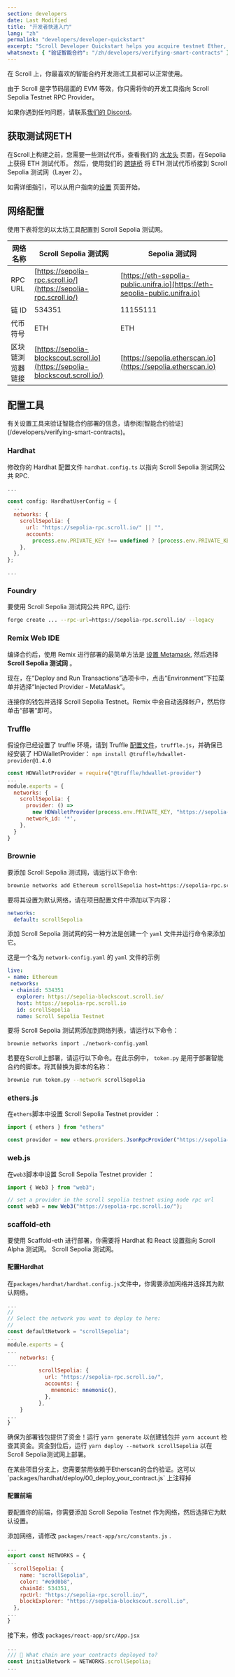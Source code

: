 ```yaml
---
section: developers
date: Last Modified
title: "开发者快速入门"
lang: "zh"
permalink: "developers/developer-quickstart"
excerpt: "Scroll Developer Quickstart helps you acquire testnet Ether, configure your network, and access all of your favorite tooling"
whatsnext: { "验证智能合约": "/zh/developers/verifying-smart-contracts" }
---
```



在 Scroll 上，你最喜欢的智能合约开发测试工具都可以正常使用。

由于 Scroll 是字节码层面的 EVM 等效，你只需将你的开发工具指向 Scroll Sepolia Testnet RPC Provider。

如果你遇到任何问题，请联系[我们的 Discord](https://discord.gg/scroll)。

## 获取测试网ETH

在Scroll上构建之前，您需要一些测试代币。查看我们的 [水龙头](/user-guide/faucet) 页面，在Sepolia上获得 ETH 测试代币。 然后，使用我们的 [跨链桥](/user-guide/bridge) 将 ETH 测试代币桥接到 Scroll Sepolia  测试网（Layer 2）。

如需详细指引，可以从用​​户指南的[设置](/user-guide/setup) 页面开始。

## 网络配置

使用下表将您的以太坊工具配置到 Scroll Sepolia 测试网。

| 网络名称       | Scroll Sepolia 测试网                                                       | Sepolia 测试网                                                             |
| ------------------ | ----------------------------------------------------------------------------- | ---------------------------------------------------------------------------- |
| RPC URL            | [https://sepolia-rpc.scroll.io/](https://sepolia-rpc.scroll.io/)              | [https://eth-sepolia-public.unifra.io](https://eth-sepolia-public.unifra.io) |
| 链 ID           | 534351                                                                        | 11155111                                                                     |
| 代币符号    | ETH                                                                           | ETH                                                                          |
| 区块链浏览器链接 | [https://sepolia-blockscout.scroll.io](https://sepolia-blockscout.scroll.io/) | [https://sepolia.etherscan.io](https://sepolia.etherscan.io)                 |

## 配置工具

<Aside type="tip" title="">
  有关设置工具来验证智能合约部署的信息，请参阅[智能合约验证](/developers/verifying-smart-contracts)。
</Aside>

### Hardhat

修改你的 Hardhat 配置文件 `hardhat.config.ts` 以指向 Scroll Sepolia 测试网公共 RPC.

```jsx
...

const config: HardhatUserConfig = {
  ...
  networks: {
    scrollSepolia: {
      url: "https://sepolia-rpc.scroll.io/" || "",
      accounts:
        process.env.PRIVATE_KEY !== undefined ? [process.env.PRIVATE_KEY] : [],
    },
  },
};

...
```

### Foundry

要使用 Scroll Sepolia 测试网公共 RPC, 运行:

```bash
forge create ... --rpc-url=https://sepolia-rpc.scroll.io/ --legacy
```

### Remix Web IDE

编译合约后，使用 Remix 进行部署的最简单方法是 [设置 Metamask](/user-guide/setup#metamask), 然后选择 **Scroll Sepolia 测试网** 。

<ClickToZoom src={networkSelection} />

现在，在“Deploy and Run Transactions”选项卡中，点击“Environment”下拉菜单并选择“Injected Provider - MetaMask”。

<ClickToZoom src={injectedProviderMM} />

连接你的钱包并选择  Scroll Sepolia Testnet。Remix 中会自动选择帐户，然后你单击“部署”即可。

### Truffle

假设你已经设置了 truffle 环境，请到  Truffle [配置文件](https://trufflesuite.com/docs/truffle/reference/configuration/)，`truffle.js`，并确保已经安装了 HDWalletProvider： `npm install @truffle/hdwallet-provider@1.4.0`

```js
const HDWalletProvider = require("@truffle/hdwallet-provider")
...
module.exports = {
  networks: {
    scrollSepolia: {
      provider: () =>
        new HDWalletProvider(process.env.PRIVATE_KEY, "https://sepolia-rpc.scroll.io/"),
      network_id: '*',
    },
  }
}
```

### Brownie

要添加 Scroll Sepolia 测试网，请运行以下命令:

```bash
brownie networks add Ethereum scrollSepolia host=https://sepolia-rpc.scroll.io/ chainid=534351
```

要将其设置为默认网络，请在项目配置文件中添加以下内容：

```yaml
networks:
  default: scrollSepolia
```

添加 Scroll Sepolia 测试网的另一种方法是创建一个 `yaml` 文件并运行命令来添加它。

这是一个名为 `network-config.yaml` 的 `yaml` 文件的示例

```yaml
live:
- name: Ethereum
 networks:
 - chainid: 534351
   explorer: https://sepolia-blockscout.scroll.io/
   host: https://sepolia-rpc.scroll.io
   id: scrollSepolia
   name: Scroll Sepolia Testnet
```

要将 Scroll Sepolia 测试网添加到网络列表，请运行以下命令：

```bash
brownie networks import ./network-config.yaml
```

若要在Scroll上部署，请运行以下命令。在此示例中， `token.py` 是用于部署智能合约的脚本。将其替换为脚本的名称：

```bash
brownie run token.py --network scrollSepolia
```

### ethers.js

在`ethers`脚本中设置 Scroll Sepolia Testnet provider ：

```jsx
import { ethers } from "ethers"

const provider = new ethers.providers.JsonRpcProvider("https://sepolia-rpc.scroll.io/")
```

### web.js

在`web3`脚本中设置 Scroll Sepolia Testnet provider ：

```jsx
import { Web3 } from "web3";

// set a provider in the scroll sepolia testnet using node rpc url
const web3 = new Web3("https://sepolia-rpc.scroll.io/");
```

### scaffold-eth

要使用 Scaffold-eth 进行部署，你需要将 Hardhat 和 React 设置指向 Scroll Alpha 测试网。 Scroll Sepolia 测试网。

#### 配置Hardhat

在`packages/hardhat/hardhat.config.js`文件中，你需要添加网络并选择其为默认网络。

```jsx
...
//
// Select the network you want to deploy to here:
//
const defaultNetwork = "scrollSepolia";
...
module.exports = {
...
	networks: {
...
          scrollSepolia: {
            url: "https://sepolia-rpc.scroll.io/",
            accounts: {
              mnemonic: mnemonic(),
            },
          },
	}
...
}
```

确保为部署钱包提供了资金！运行 `yarn generate` 以创建钱包并 `yarn account` 检查其资金。资金到位后，运行 `yarn deploy --network scrollSepolia` 以在Scroll Sepolia测试网上部署。

<Aside type="danger" title="警告">
  在某些项目分支上，您需要禁用依赖于Etherscan的合约验证。这可以 `packages/hardhat/deploy/00_deploy_your_contract.js` 上注释掉 
</Aside>

#### 配置前端

要配置你的前端，你需要添加 Scroll Sepolia Testnet 作为网络，然后选择它为默认设置。

添加网络，请修改 `packages/react-app/src/constants.js` .

```jsx
...
export const NETWORKS = {
...
  scrollSepolia: {
    name: "scrollSepolia",
    color: "#e9d0b8",
    chainId: 534351,
    rpcUrl: "https://sepolia-rpc.scroll.io/",
    blockExplorer: "https://sepolia-blockscout.scroll.io",
  },
...
}
```

接下来，修改 `packages/react-app/src/App.jsx`

```jsx
...
/// 📡 What chain are your contracts deployed to?
const initialNetwork = NETWORKS.scrollSepolia;
...
```
